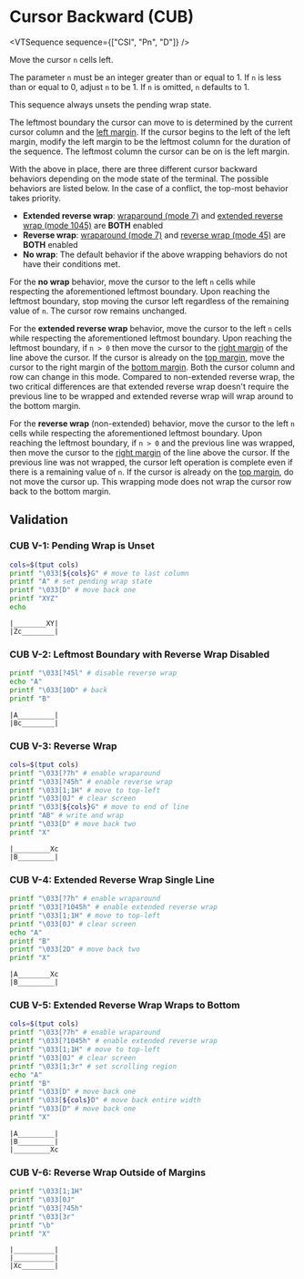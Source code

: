 
# Cursor Backward (CUB)

<VTSequence sequence={["CSI", "Pn", "D"]} />

Move the cursor `n` cells left.

The parameter `n` must be an integer greater than or equal to 1. If `n` is less than
or equal to 0, adjust `n` to be 1. If `n` is omitted, `n` defaults to 1.

This sequence always unsets the pending wrap state.

The leftmost boundary the cursor can move to is determined by the current
cursor column and the [left margin](#TODO). If the cursor begins to the left of the left margin, modify the left margin to be the leftmost column
for the duration of the sequence. The leftmost column the cursor can be on
is the left margin.

With the above in place, there are three different cursor backward behaviors
depending on the mode state of the terminal. The possible behaviors are listed
below. In the case of a conflict, the top-most behavior takes priority.

- **Extended reverse wrap**: [wraparound (mode 7)](#TODO) and [extended reverse wrap (mode 1045)](#TODO)
  are **BOTH** enabled
- **Reverse wrap**: [wraparound (mode 7)](#TODO) and [reverse wrap (mode 45)](#TODO)
  are **BOTH** enabled
- **No wrap**: The default behavior if the above wrapping behaviors
  do not have their conditions met.

For the **no wrap** behavior, move the cursor to the left `n` cells while
respecting the aforementioned leftmost boundary. Upon reaching the leftmost
boundary, stop moving the cursor left regardless of the remaining value of `n`.
The cursor row remains unchanged.

For the **extended reverse wrap** behavior, move the cursor to the left `n`
cells while respecting the aforementioned leftmost boundary. Upon reaching the
leftmost boundary, if `n > 0` then move the cursor to the [right margin](#TODO)
of the line above the cursor. If the cursor is already on the
[top margin](#TODO), move the cursor to the right margin of the
[bottom margin](#TODO). Both the cursor column and row can change in this
mode. Compared to non-extended reverse wrap, the two critical differences are
that extended reverse wrap doesn't require the previous line to be wrapped
and extended reverse wrap will wrap around to the bottom margin.

For the **reverse wrap** (non-extended) behavior, move the cursor to the left `n`
cells while respecting the aforementioned leftmost boundary. Upon reaching the
leftmost boundary, if `n > 0` and the previous line was wrapped, then move the
cursor to the [right margin](#TODO) of the line above the cursor. If the previous
line was not wrapped, the cursor left operation is complete even if there
is a remaining value of `n`. If the cursor
is already on the [top margin](#TODO), do not move the cursor up.
This wrapping mode does not wrap the cursor row back to the bottom margin.

## Validation

### CUB V-1: Pending Wrap is Unset

```bash
cols=$(tput cols)
printf "\033[${cols}G" # move to last column
printf "A" # set pending wrap state
printf "\033[D" # move back one
printf "XYZ"
echo
```

```
|________XY|
|Zc________|
```

### CUB V-2: Leftmost Boundary with Reverse Wrap Disabled

```bash
printf "\033[?45l" # disable reverse wrap
echo "A"
printf "\033[10D" # back
printf "B"
```

```
|A_________|
|Bc________|
```

### CUB V-3: Reverse Wrap

```bash
cols=$(tput cols)
printf "\033[?7h" # enable wraparound
printf "\033[?45h" # enable reverse wrap
printf "\033[1;1H" # move to top-left
printf "\033[0J" # clear screen
printf "\033[${cols}G" # move to end of line
printf "AB" # write and wrap
printf "\033[D" # move back two
printf "X"
```

```
|_________Xc
|B_________|
```

### CUB V-4: Extended Reverse Wrap Single Line

```bash
printf "\033[?7h" # enable wraparound
printf "\033[?1045h" # enable extended reverse wrap
printf "\033[1;1H" # move to top-left
printf "\033[0J" # clear screen
echo "A"
printf "B"
printf "\033[2D" # move back two
printf "X"
```

```
|A________Xc
|B_________|
```

### CUB V-5: Extended Reverse Wrap Wraps to Bottom

```bash
cols=$(tput cols)
printf "\033[?7h" # enable wraparound
printf "\033[?1045h" # enable extended reverse wrap
printf "\033[1;1H" # move to top-left
printf "\033[0J" # clear screen
printf "\033[1;3r" # set scrolling region
echo "A"
printf "B"
printf "\033[D" # move back one
printf "\033[${cols}D" # move back entire width
printf "\033[D" # move back one
printf "X"
```

```
|A_________|
|B_________|
|_________Xc
```

### CUB V-6: Reverse Wrap Outside of Margins

```bash
printf "\033[1;1H"
printf "\033[0J"
printf "\033[?45h"
printf "\033[3r"
printf "\b"
printf "X"
```

```
|__________|
|__________|
|Xc________|
```


